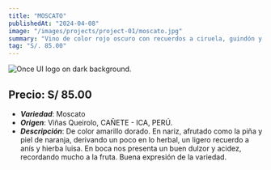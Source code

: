 ```yaml
---
title: "MOSCATO"
publishedAt: "2024-04-08"
image: "/images/projects/project-01/moscato.jpg"
summary: "Vino de color rojo oscuro con recuerdos a ciruela, guindón y frutos rojos ligeramente maduros."
tag: "S/. 85.00"
---
```


![Once UI logo on dark background.](/images/projects/project-01/moscato.jpg)

## Precio: S/ 85.00


- ***Variedad***: Moscato
- ***Origen***: Viñas Queirolo, CAÑETE - ICA, PERÚ.
- ***Descripción***: De color amarillo dorado. En nariz, afrutado como la piña y piel de naranja, derivando un poco en lo herbal, un ligero recuerdo a anís y hierba luisa. En boca nos presenta un buen dulzor y acidez, recordando mucho a la fruta. Buena expresión de la variedad.